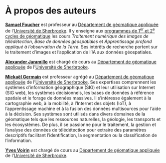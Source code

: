 # À propos des auteurs {#auteurs .unnumbered}

[**Samuel Foucher**](https://www.usherbrooke.ca/recherche/fr/specialistes/details/samuel.foucher) est professeur au [Département de géomatique appliquée](https://www.usherbrooke.ca/geomatique/) de l'[Université de Sherbrooke](https://www.usherbrooke.ca/). Il y enseigne aux [programmes de 1^er^ et 2^e^ cycles de géomatique](https://www.usherbrooke.ca/geomatique/etudes/programmes) les cours *Traitement numérique des images de télédétection*, *Base de données géospatiales* et *Apprentissage profond appliqué à l'observation de la Terre*. Ses intérêts de recherche portent sur le traitement d'images et l'application de l'IA aux données géospatiales.

[**Alexander Jaramillo**](https://www.linkedin.com/in/alexander-jaramillo-zabala-b61b00294) est chargé de cours au [Département de géomatique appliquée](https://www.usherbrooke.ca/geomatique/) de l'[Université de Sherbrooke](https://www.usherbrooke.ca/). 

[**Mickaël Germain**](https://www.usherbrooke.ca/geomatique/departement/personnel/personnel-enseignant/mickael-germain) est professeur agrégé au [Département de géomatique appliquée](https://www.usherbrooke.ca/geomatique/) de l'[Université de Sherbrooke](https://www.usherbrooke.ca/). Ses expertises comprennent les systèmes d’information géographique (SIG) et leur utilisation sur Internet (SIG web), les systèmes décisionnels, les bases de données à référence spatiale et le forage de données massives. Il s'intéresse également à la cartographie web, à la mobilité, à l’Internet des objets (IoT), à l’apprentissage machine et à la fusion des données multisources pour l’aide à la décision. Ses systèmes sont utilisés dans divers domaines de la géomatique tels que les ressources naturelles, la géologie, les transports et les écosystèmes. De plus, il se passionne pour le traitement, la gestion et l'analyse des données de télédétection pour extraire des paramètres descriptifs facilitant l'identification, la segmentation ou la classification de l'information.

[**Yves Voirin**](https://www.linkedin.com/in/yves-voirin-525b5625) est chargé de cours au [Département de géomatique appliquée](https://www.usherbrooke.ca/geomatique/) de l'[Université de Sherbrooke](https://www.usherbrooke.ca/). 